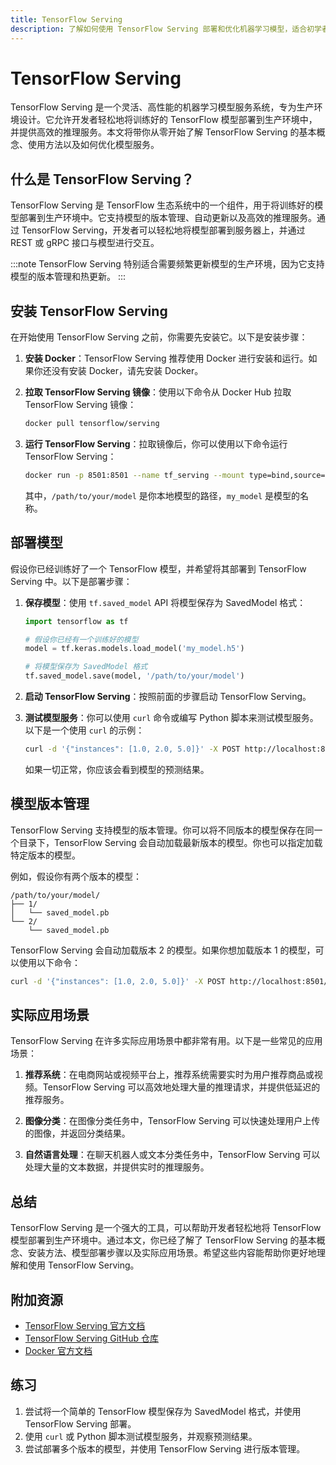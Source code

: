 ```yaml
---
title: TensorFlow Serving
description: 了解如何使用 TensorFlow Serving 部署和优化机器学习模型，适合初学者。
---
```


# TensorFlow Serving

TensorFlow Serving 是一个灵活、高性能的机器学习模型服务系统，专为生产环境设计。它允许开发者轻松地将训练好的 TensorFlow 模型部署到生产环境中，并提供高效的推理服务。本文将带你从零开始了解 TensorFlow Serving 的基本概念、使用方法以及如何优化模型服务。

## 什么是 TensorFlow Serving？

TensorFlow Serving 是 TensorFlow 生态系统中的一个组件，用于将训练好的模型部署到生产环境中。它支持模型的版本管理、自动更新以及高效的推理服务。通过 TensorFlow Serving，开发者可以轻松地将模型部署到服务器上，并通过 REST 或 gRPC 接口与模型进行交互。

:::note
TensorFlow Serving 特别适合需要频繁更新模型的生产环境，因为它支持模型的版本管理和热更新。
:::

## 安装 TensorFlow Serving

在开始使用 TensorFlow Serving 之前，你需要先安装它。以下是安装步骤：

1. **安装 Docker**：TensorFlow Serving 推荐使用 Docker 进行安装和运行。如果你还没有安装 Docker，请先安装 Docker。

2. **拉取 TensorFlow Serving 镜像**：使用以下命令从 Docker Hub 拉取 TensorFlow Serving 镜像：

   ```bash
   docker pull tensorflow/serving
   ```

3. **运行 TensorFlow Serving**：拉取镜像后，你可以使用以下命令运行 TensorFlow Serving：

   ```bash
   docker run -p 8501:8501 --name tf_serving --mount type=bind,source=/path/to/your/model,target=/models/my_model -e MODEL_NAME=my_model -t tensorflow/serving
   ```

   其中，`/path/to/your/model` 是你本地模型的路径，`my_model` 是模型的名称。

## 部署模型

假设你已经训练好了一个 TensorFlow 模型，并希望将其部署到 TensorFlow Serving 中。以下是部署步骤：

1. **保存模型**：使用 `tf.saved_model` API 将模型保存为 SavedModel 格式：

   ```python
   import tensorflow as tf

   # 假设你已经有一个训练好的模型
   model = tf.keras.models.load_model('my_model.h5')

   # 将模型保存为 SavedModel 格式
   tf.saved_model.save(model, '/path/to/your/model')
   ```

2. **启动 TensorFlow Serving**：按照前面的步骤启动 TensorFlow Serving。

3. **测试模型服务**：你可以使用 `curl` 命令或编写 Python 脚本来测试模型服务。以下是一个使用 `curl` 的示例：

   ```bash
   curl -d '{"instances": [1.0, 2.0, 5.0]}' -X POST http://localhost:8501/v1/models/my_model:predict
   ```

   如果一切正常，你应该会看到模型的预测结果。

## 模型版本管理

TensorFlow Serving 支持模型的版本管理。你可以将不同版本的模型保存在同一个目录下，TensorFlow Serving 会自动加载最新版本的模型。你也可以指定加载特定版本的模型。

例如，假设你有两个版本的模型：

```
/path/to/your/model/
├── 1/
│   └── saved_model.pb
└── 2/
    └── saved_model.pb
```

TensorFlow Serving 会自动加载版本 2 的模型。如果你想加载版本 1 的模型，可以使用以下命令：

```bash
curl -d '{"instances": [1.0, 2.0, 5.0]}' -X POST http://localhost:8501/v1/models/my_model/versions/1:predict
```

## 实际应用场景

TensorFlow Serving 在许多实际应用场景中都非常有用。以下是一些常见的应用场景：

1. **推荐系统**：在电商网站或视频平台上，推荐系统需要实时为用户推荐商品或视频。TensorFlow Serving 可以高效地处理大量的推理请求，并提供低延迟的推荐服务。

2. **图像分类**：在图像分类任务中，TensorFlow Serving 可以快速处理用户上传的图像，并返回分类结果。

3. **自然语言处理**：在聊天机器人或文本分类任务中，TensorFlow Serving 可以处理大量的文本数据，并提供实时的推理服务。

## 总结

TensorFlow Serving 是一个强大的工具，可以帮助开发者轻松地将 TensorFlow 模型部署到生产环境中。通过本文，你已经了解了 TensorFlow Serving 的基本概念、安装方法、模型部署步骤以及实际应用场景。希望这些内容能帮助你更好地理解和使用 TensorFlow Serving。

## 附加资源

- [TensorFlow Serving 官方文档](https://www.tensorflow.org/tfx/guide/serving)
- [TensorFlow Serving GitHub 仓库](https://github.com/tensorflow/serving)
- [Docker 官方文档](https://docs.docker.com/)

## 练习

1. 尝试将一个简单的 TensorFlow 模型保存为 SavedModel 格式，并使用 TensorFlow Serving 部署。
2. 使用 `curl` 或 Python 脚本测试模型服务，并观察预测结果。
3. 尝试部署多个版本的模型，并使用 TensorFlow Serving 进行版本管理。
